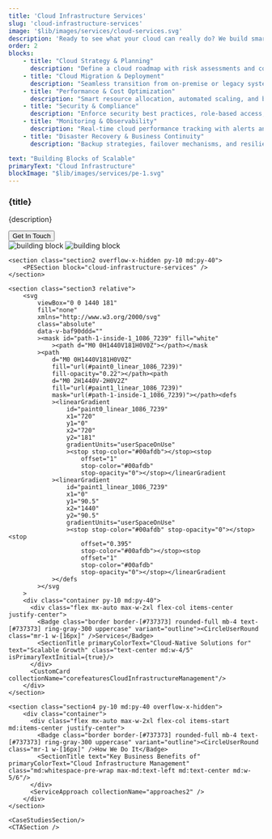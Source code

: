 ```yaml
---
title: 'Cloud Infrastructure Services'
slug: 'cloud-infrastructure-services'
image: '$lib/images/services/cloud-services.svg'
description: 'Ready to see what your cloud can really do? We build smart, secure cloud setups that let you grow and innovate.'
order: 2
blocks: 
    - title: "Cloud Strategy & Planning"
      description: "Define a cloud roadmap with risk assessments and compliance readiness"
    - title: "Cloud Migration & Deployment"
      description: "Seamless transition from on-premise or legacy systems to multi-cloud and hybrid cloud environments"
    - title: "Performance & Cost Optimization"
      description: "Smart resource allocation, automated scaling, and billing optimization to reduce cloud expenses"
    - title: "Security & Compliance"
      description: "Enforce security best practices, role-based access, and automated governance policies"
    - title: "Monitoring & Observability"
      description: "Real-time cloud performance tracking with alerts and reporting for proactive issue resolution"
    - title: "Disaster Recovery & Business Continuity"
      description: "Backup strategies, failover mechanisms, and resilience planning to minimize downtime"

text: "Building Blocks of Scalable"
primaryText: "Cloud Infrastructure"
blockImage: "$lib/images/services/pe-1.svg"
---
```





<section>
    <section class="section1 pt-30 pb-20 md:pt-80 md:pb-[240px] bg-platform">
        <div class="container flex flex-col justify-center items-center">
            <div class="relative text-center mb-10 max-w-2xl mx-auto aos-init aos-animate">
                <h1 class="main-heading-small md:main-heading text-main-heading-color">{title}</h1>
                <p class="mt-4 small-text font-roboto md:text-para text-third-color">{description}</p>
            </div>
            <Button aria-label="Explore Solutions" href={`${BASE_URL}/contact`} class="button-bg">Get In Touch</Button>
        </div>
        <div class="w-full flex justify-center">
          <Image class="hidden md:block" alt="building block" src={solution2}/>
          <Image width={300} class="block md:hidden" alt="building block" src={mobileSolution}/>
        </div>
    </section>

    <section class="section2 overflow-x-hidden py-10 md:py-40">
        <PESection block="cloud-infrastructure-services" />
    </section>

    <section class="section3 relative">
        <svg
            viewBox="0 0 1440 181"
            fill="none"
            xmlns="http://www.w3.org/2000/svg"
            class="absolute"
            data-v-baf90ddd=""
            ><mask id="path-1-inside-1_1086_7239" fill="white"
                ><path d="M0 0H1440V181H0V0Z"></path></mask
            ><path
                d="M0 0H1440V181H0V0Z"
                fill="url(#paint0_linear_1086_7239)"
                fill-opacity="0.22"></path><path
                d="M0 2H1440V-2H0V2Z"
                fill="url(#paint1_linear_1086_7239)"
                mask="url(#path-1-inside-1_1086_7239)"></path><defs
                ><linearGradient
                    id="paint0_linear_1086_7239"
                    x1="720"
                    y1="0"
                    x2="720"
                    y2="181"
                    gradientUnits="userSpaceOnUse"
                    ><stop stop-color="#00afdb"></stop><stop
                        offset="1"
                        stop-color="#00afdb"
                        stop-opacity="0"></stop></linearGradient
                ><linearGradient
                    id="paint1_linear_1086_7239"
                    x1="0"
                    y1="90.5"
                    x2="1440"
                    y2="90.5"
                    gradientUnits="userSpaceOnUse"
                    ><stop stop-color="#00afdb" stop-opacity="0"></stop><stop
                        offset="0.395"
                        stop-color="#00afdb"></stop><stop
                        offset="1"
                        stop-color="#00afdb"
                        stop-opacity="0"></stop></linearGradient
                ></defs
            ></svg
        >
        <div class="container py-10 md:py-40">
          <div class="flex mx-auto max-w-2xl flex-col items-center justify-center">
            <Badge class="border border-[#737373] rounded-full mb-4 text-[#737373] ring-gray-300 uppercase" variant="outline"><CircleUserRound class="mr-1 w-[16px]" />Services</Badge>
            <SectionTitle primaryColorText="Cloud-Native Solutions for" text="Scalable Growth" class="text-center md:w-4/5" isPrimaryTextInitial={true}/>
          </div>
          <CustomCard collectionName="corefeaturesCloudInfrastructureManagement"/>
        </div>
    </section>

    <section class="section4 py-10 md:py-40 overflow-x-hidden">
        <div class="container">
          <div class="flex mx-auto max-w-2xl flex-col items-start md:items-center justify-center">
            <Badge class="border border-[#737373] rounded-full mb-4 text-[#737373] ring-gray-300 uppercase" variant="outline"><CircleUserRound class="mr-1 w-[16px]" />How We Do It</Badge>
            <SectionTitle text="Key Business Benefits of" primaryColorText="Cloud Infrastructure Management" class="md:whitespace-pre-wrap max-md:text-left md:text-center md:w-5/6"/>
          </div>
          <ServiceApproach collectionName="approaches2" />
        </div>
    </section>

    <CaseStudiesSection/>
    <CTASection />
</section>
